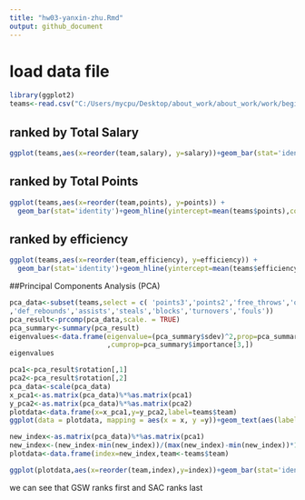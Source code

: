 ```yaml
---
title: "hw03-yanxin-zhu.Rmd"
output: github_document
---
```

# load data file
```r
library(ggplot2)
teams<-read.csv("C:/Users/mycpu/Desktop/about_work/about_work/work/begin/work8/hw03/data/nba2017-teams.csv")
```
## ranked by Total Salary
```r
ggplot(teams,aes(x=reorder(team,salary), y=salary))+geom_bar(stat='identity')+geom_hline(yintercept=mean(teams$salary),col='red',lwd=1.5) +coord_flip()
```


## ranked by Total Points
```r
ggplot(teams,aes(x=reorder(team,points), y=points)) +
  geom_bar(stat='identity')+geom_hline(yintercept=mean(teams$points),col='red',lwd=1.5)+coord_flip()
```
## ranked by efficiency
```r
ggplot(teams,aes(x=reorder(team,efficiency), y=efficiency)) +
  geom_bar(stat='identity')+geom_hline(yintercept=mean(teams$efficiency),col='red',lwd=1.5) +coord_flip()
```

##Principal Components Analysis (PCA)
```r
pca_data<-subset(teams,select = c( 'points3','points2','free_throws','off_rebounds'
,'def_rebounds','assists','steals','blocks','turnovers','fouls'))
pca_result<-prcomp(pca_data,scale. = TRUE)
pca_summary<-summary(pca_result)
eigenvalues<-data.frame(eigenvalue=(pca_summary$sdev)^2,prop=pca_summary$importance[2,]
                        ,cumprop=pca_summary$importance[3,])
eigenvalues
```


```r
pca1<-pca_result$rotation[,1]
pca2<-pca_result$rotation[,2]
pca_data<-scale(pca_data)
x_pca1<-as.matrix(pca_data)%*%as.matrix(pca1)
y_pca2<-as.matrix(pca_data)%*%as.matrix(pca2)
plotdata<-data.frame(x=x_pca1,y=y_pca2,label=teams$team)
ggplot(data = plotdata, mapping = aes(x = x, y =y))+geom_text(aes(label=label),size=3)+labs(x = "PC1",y = "PC2")

```

```r
new_index<-as.matrix(pca_data)%*%as.matrix(pca1)
new_index<-(new_index-min(new_index))/(max(new_index)-min(new_index))*100
plotdata<-data.frame(index=new_index,team<-teams$team)

ggplot(plotdata,aes(x=reorder(team,index),y=index))+geom_bar(stat='identity')+coord_flip()
```

we can see that GSW ranks first and SAC ranks last